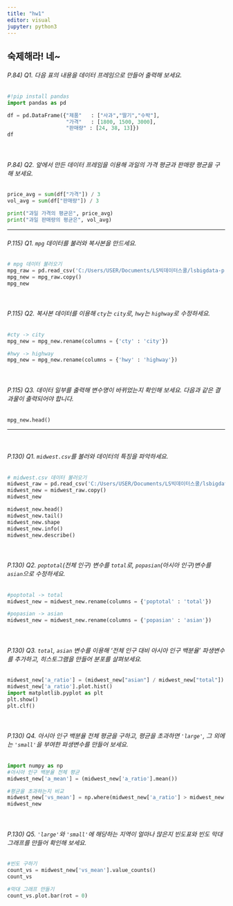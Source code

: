 ```yaml
---
title: "hw1"
editor: visual
jupyter: python3
---
```


## 숙제해라! 네~

###### P.84) Q1. 다음 표의 내용을 데이터 프레임으로 만들어 출력해 보세요.
```python
#!pip install pandas
import pandas as pd

df = pd.DataFrame({"제품"   : ["사과","딸기","수박"],
                   "가격"   : [1800, 1500, 3000],
                   "판매량" : [24, 38, 13]})
df

```
</br>

###### P.84) Q2. 앞에서 만든 데이터 프레임을 이용해 과일의 가격 평균과 판매량 평균을 구해 보세요.
```python
price_avg = sum(df["가격"]) / 3
vol_avg = sum(df["판매량"]) / 3

print("과일 가격의 평균은", price_avg)
print("과일 판매량의 평균은", vol_avg)
```
---

###### P.115) Q1. `mpg` 데이터를 불러와 복사본을 만드세요.
```python
# mpg 데이터 불러오기
mpg_raw = pd.read_csv('C:/Users/USER/Documents/LS빅데이터스쿨/lsbigdata-project1/data/mpg.csv')
mpg_new = mpg_raw.copy()
mpg_new
```

</br>

###### P.115) Q2. 복사본 데이터를 이용해 `cty`는 `city`로, `hwy`는 `highway`로 수정하세요.
```python
#cty -> city
mpg_new = mpg_new.rename(columns = {'cty' : 'city'})

#hwy -> highway
mpg_new = mpg_new.rename(columns = {'hwy' : 'highway'})
```
</br>

###### P.115) Q3. 데이터 일부를 출력해 변수명이 바뀌었는지 확인해 보세요. 다음과 같은 결과물이 출력되어야 합니다.
```python
mpg_new.head()
```
---
</br>

###### P.130) Q1. `midwest.csv`를 불러와 데이터의 특징을 파악하세요.
```python
# midwest.csv 데이터 불러오기
midwest_raw = pd.read_csv('C:/Users/USER/Documents/LS빅데이터스쿨/lsbigdata-project1/data/midwest.csv')
midwest_new = midwest_raw.copy()
midwest_new

midwest_new.head()
midwest_new.tail()
midwest_new.shape
midwest_new.info()
midwest_new.describe()


```
</br>

###### P.130) Q2. `poptotal`(전체 인구) 변수를 `total`로, `popasian`(아시아 인구)변수를 `asian`으로 수정하세요.
```python
#poptotal -> total
midwest_new = midwest_new.rename(columns = {'poptotal' : 'total'})

#popasian -> asian
midwest_new = midwest_new.rename(columns = {'popasian' : 'asian'})
```

</br>

###### P.130) Q3. `total`, `asian` 변수를 이용해 '전체 인구 대비 아시아 인구 백분율' 파생변수를 추가하고, 히스토그램을 만들어 분포를 살펴보세요.
```python
midwest_new['a_ratio'] = (midwest_new["asian"] / midwest_new["total"]) * 100
midwest_new['a_ratio'].plot.hist()
import matplotlib.pyplot as plt
plt.show()
plt.clf()
```

</br>

###### P.130) Q4. 아시아 인구 백분율 전체 평균을 구하고, 평균을 초과하면 `'large'`, 그 외에는 `'small'`을 부여한 파생변수를 만들어 보세요.
```python
import numpy as np
#아시아 인구 백분율 전체 평균
midwest_new['a_mean'] = (midwest_new['a_ratio'].mean())

#평균을 초과하는지 비교
midwest_new['vs_mean'] = np.where(midwest_new['a_ratio'] > midwest_new['a_mean'], 'large', 'small')
midwest_new
```

</br>

###### P.130) Q5. `'large'`와 `'small'`에 해당하는 지역이 얼마나 많은지 빈도표와 빈도 막대 그래프를 만들어 확인해 보세요.
```python
#빈도 구하기
count_vs = midwest_new['vs_mean'].value_counts()
count_vs

#막대 그래프 만들기
count_vs.plot.bar(rot = 0)
```

